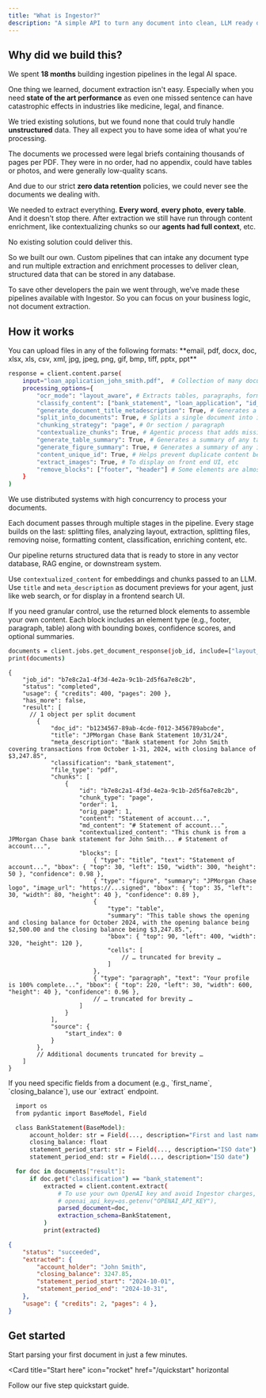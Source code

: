 ```yaml
---
title: "What is Ingestor?"
description: "A simple API to turn any document into clean, LLM ready data"
---
```


## Why did we build this?
We spent **18 months** building ingestion pipelines in the legal AI space.

One thing we learned, document extraction isn't easy. Especially when you need **state of the art performance** as even one missed sentence can have catastrophic effects in industries like medicine, legal, and finance.

We tried existing solutions, but we found none that could truly handle **unstructured** data. They all expect you to have some idea of what you're processing.

The documents we processed were legal briefs containing thousands of pages per PDF. They were in no order, had no appendix, could have tables or photos, and were generally low-quality scans.

And due to our strict **zero data retention** policies, we could never see the documents we dealing with.

We needed to extract everything. **Every word**, **every photo**, **every table**. And it doesn't stop there. After extraction we still have run through content enrichment, like contextualizing chunks so our **agents had full context**, etc.

No existing solution could deliver this.

So we built our own. Custom pipelines that can intake any document type and run multiple extraction and enrichment processes to deliver clean, structured data that can be stored in any database.

To save other developers the pain we went through, we’ve made these pipelines available with Ingestor. So you can focus on your business logic, not document extraction.

## How it works 


<Steps>

<Step title="Input a document">
  You can upload files in any of the following formats:  
  **email, pdf, docx, doc, xlsx, xls, csv, xml, jpg, jpeg, png, gif, bmp, tiff, pptx, ppt**

  ```bash Python
  response = client.content.parse(
      input="loan_application_john_smith.pdf",  # Collection of many documents in 1 PDF
      processing_options={
          "ocr_mode": "layout_aware", # Extracts tables, paragraphs, forms, signatures, etc.
          "classify_content": ["bank_statement", "loan_application", "id_document", "other"],  # Choose optional classifications to assign to docs
          "generate_document_title_metadescription": True, # Generates a title and meta description for semantic search, RAG, and frontend UI.
          "split_into_documents": True, # Splits a single document into its individual components (e.g., bank statement, ID document, etc.)
          "chunking_strategy": "page", # Or section / paragraph
          "contextualize_chunks": True, # Agentic process that adds missing context to each chunk so it can stand alone.
          "generate_table_summary": True, # Generates a summary of any tables found. Helps with search retrieval accuracy.
          "generate_figure_summary": True, # Generates a summary of any images found. Helps with search retrieval accuracy.
          "content_unique_id": True, # Helps prevent duplicate content being stored in your database (it happens). 
          "extract_images": True, # To display on front end UI, etc
          "remove_blocks": ["footer", "header"] # Some elements are almost always noise that can distract an LLM
      }
  )
  ```
</Step>

<Step title="Pipeline processing">
We use distributed systems with high concurrency to process your documents. 

Each document passes through multiple stages in the pipeline. Every stage builds on the last: splitting files, analyzing layout, extraction, splitting files, removing noise, formatting content, classification, enriching content, etc.

</Step>

<Step title="LLM ready data">
Our pipeline returns structured data that is ready to store in any vector database, RAG engine, or downstream system.  

Use `contextualized_content` for embeddings and chunks passed to an LLM. Use `title` and `meta_description` as document previews for your agent, just like web search, or for display in a frontend search UI.  

If you need granular control, use the returned block elements to assemble your own content. Each block includes an element type (e.g., footer, paragraph, table) along with bounding boxes, confidence scores, and optional summaries.  

  ```bash Python
  documents = client.jobs.get_document_response(job_id, include=["layout_bbox", "blocks", "page_images"])
  print(documents)
  ```

```jsonc response
{
    "job_id": "b7e8c2a1-4f3d-4e2a-9c1b-2d5f6a7e8c2b",
    "status": "completed",
    "usage": { "credits": 400, "pages": 200 },
    "has_more": false,
    "result": [
      // 1 object per split document
        {
            "doc_id": "b1234567-89ab-4cde-f012-3456789abcde",
            "title": "JPMorgan Chase Bank Statement 10/31/24",
            "meta_description": "Bank statement for John Smith covering transactions from October 1-31, 2024, with closing balance of $3,247.85",
            "classification": "bank_statement",
            "file_type": "pdf",
            "chunks": [
                {
                    "id": "b7e8c2a1-4f3d-4e2a-9c1b-2d5f6a7e8c2b",
                    "chunk_type": "page",
                    "order": 1,
                    "orig_page": 1,
                    "content": "Statement of account...",
                    "md_content": "# Statement of account...",
                    "contextualized_content": "This chunk is from a JPMorgan Chase bank statement for John Smith... # Statement of account...",
                    "blocks": [
                        { "type": "title", "text": "Statement of account...", "bbox": { "top": 30, "left": 150, "width": 300, "height": 50 }, "confidence": 0.98 },
                        { "type": "figure", "summary": "JPMorgan Chase logo", "image_url": "https://...signed", "bbox": { "top": 35, "left": 30, "width": 80, "height": 40 }, "confidence": 0.89 },
                        { 
                            "type": "table", 
                            "summary": "This table shows the opening and closing balance for October 2024, with the opening balance being $2,500.00 and the closing balance being $3,247.85.", 
                            "bbox": { "top": 90, "left": 400, "width": 320, "height": 120 }, 
                            "cells": [
                                // … truncated for brevity …
                            ] 
                        },
                        { "type": "paragraph", "text": "Your profile is 100% complete...", "bbox": { "top": 220, "left": 30, "width": 600, "height": 40 }, "confidence": 0.96 },
                        // … truncated for brevity …
                    ]
                }
            ],
            "source": {
                "start_index": 0
            }
        },
        // Additional documents truncated for brevity …
    ]
}
```
</Step>
<Step title="Extracting structured outputs">
If you need specific fields from a document (e.g., `first_name`, `closing_balance`), use our `extract` endpoint. 

```bash Python
  import os
  from pydantic import BaseModel, Field

  class BankStatement(BaseModel):
      account_holder: str = Field(..., description="First and last name")
      closing_balance: float
      statement_period_start: str = Field(..., description="ISO date")
      statement_period_end: str = Field(..., description="ISO date")

  for doc in documents["result"]:
      if doc.get("classification") == "bank_statement":
          extracted = client.content.extract(
              # To use your own OpenAI key and avoid Ingestor charges, uncomment the next line:
              # openai_api_key=os.getenv("OPENAI_API_KEY"),
              parsed_document=doc,
              extraction_schema=BankStatement,
          )
          print(extracted)
  ```


```json response
{
    "status": "succeeded",
    "extracted": {
        "account_holder": "John Smith",
        "closing_balance": 3247.85,
        "statement_period_start": "2024-10-01",
        "statement_period_end": "2024-10-31",
    },
    "usage": { "credits": 2, "pages": 4 },
}
```

</Step>

</Steps>




## Get started

Start parsing your first document in just a few minutes.

<Card
  title="Start here"
  icon="rocket"
  href="/quickstart"
  horizontal
>
  Follow our five step quickstart guide.
</Card>
